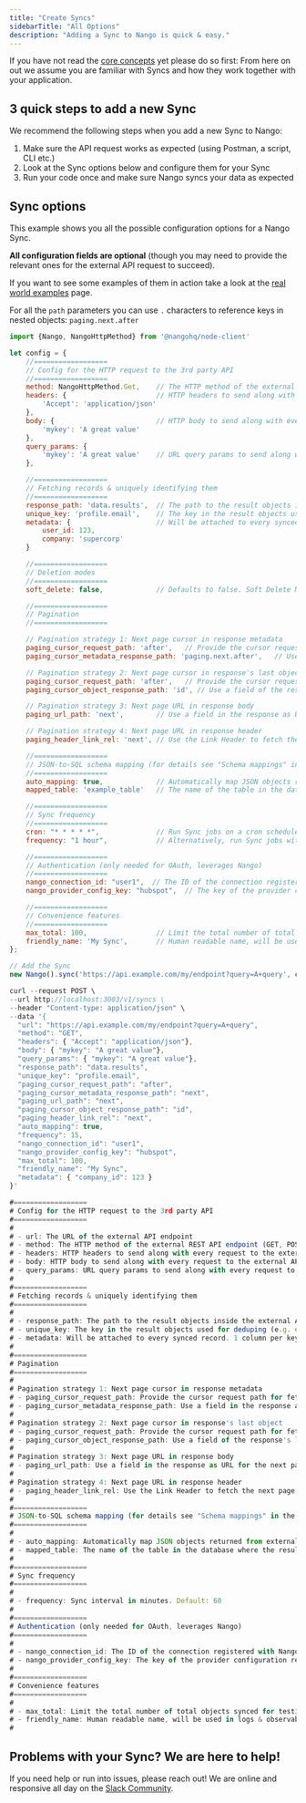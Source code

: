 ```yaml
---
title: "Create Syncs"
sidebarTitle: "All Options"
description: "Adding a Sync to Nango is quick & easy."
---
```


If you have not read the [core concepts](/nango-sync/use-nango/core-concepts)
yet please do so first: From here on out we assume you are familiar with Syncs
and how they work together with your application.

## 3 quick steps to add a new Sync[](#3-quick-steps-to-add-a-new-sync "Direct link to 3 quick steps to add a new Sync")

We recommend the following steps when you add a new Sync to Nango:

1. Make sure the API request works as expected (using Postman, a script, CLI
   etc.)
2. Look at the Sync options below and configure them for your Sync
3. Run your code once and make sure Nango syncs your data as expected

## Sync options[](#sync-options "Direct link to Sync options")

This example shows you all the possible configuration options for a Nango Sync.

**All configuration fields are optional** (though you may need to provide the
relevant ones for the external API request to succeed).

If you want to see some examples of them in action take a look at the
[real world examples](/nango-sync/real-world-examples) page.

For all the `path` parameters you can use `.` characters to reference keys in
nested objects: `paging.next.after`

<Tabs>
<Tab title="Node SDK" >

```js
import {Nango, NangoHttpMethod} from '@nangohq/node-client'

let config = {
    //==================
    // Config for the HTTP request to the 3rd party API
    //==================
    method: NangoHttpMethod.Get,    // The HTTP method of the external REST API endpoint (GET, POST, etc.). Default: GET.
    headers: {                      // HTTP headers to send along with every request to the external API (e.g. auth header).
        'Accept': 'application/json'
    },
    body: {                         // HTTP body to send along with every request to the external API.
        'mykey': 'A great value'
    },
    query_params: {
        'mykey': 'A great value'    // URL query params to send along with every request to the external API.
    },

    //==================
    // Fetching records & uniquely identifying them
    //==================
    response_path: 'data.results',  // The path to the result objects inside the external API response.
    unique_key: 'profile.email',    // The key in the result objects used for deduping (e.g. email, id) + enables Upsert syncing mode.
    metadata: {                     // Will be attached to every synced record. 1 column per key.
        user_id: 123,
        company: 'supercorp'
    }

    //==================
    // Deletion modes
    //==================
    soft_delete: false,             // Defaults to false. Soft Delete Mode will keep deleted records in the db and add the deletion date in a 'deleted_at' column.

    //==================
    // Pagination
    //==================

    // Pagination strategy 1: Next page cursor in response metadata
    paging_cursor_request_path: 'after',   // Provide the cursor request path for fetching the next page.
    paging_cursor_metadata_response_path: 'paging.next.after',   // Use a field in the response as cursor for the next page.

    // Pagination strategy 2: Next page cursor in response's last object
    paging_cursor_request_path: 'after',   // Provide the cursor request path for fetching the next page.
    paging_cursor_object_response_path: 'id', // Use a field of the response's last object as cursor for the next page.

    // Pagination strategy 3: Next page URL in response body
    paging_url_path: 'next',        // Use a field in the response as URL for the next page.

    // Pagination strategy 4: Next page URL in response header
    paging_header_link_rel: 'next', // Use the Link Header to fetch the next page.

    //==================
    // JSON-to-SQL schema mapping (for details see "Schema mappings" in the sidebar)
    //==================
    auto_mapping: true,             // Automatically map JSON objects returned from external APIs to SQL columns. Default: true.
    mapped_table: 'example_table'   // The name of the table in the database where the results should be stored.

    //==================
    // Sync frequency
    //==================
    cron: "* * * * *",              // Run Sync jobs on a cron schedule.
    frequency: "1 hour",            // Alternatively, run Sync jobs with an unaligned frequency, using natural language.

    //==================
    // Authentication (only needed for OAuth, leverages Nango)
    //==================
    nango_connection_id: "user1",  // The ID of the connection registered with Nango
    nango_provider_config_key: "hubspot",  // The key of the provider configuration registered with Nango

    //==================
    // Convenience features
    //==================
    max_total: 100,                 // Limit the total number of total objects synced for testing purposes.
    friendly_name: 'My Sync',       // Human readable name, will be used in logs & observability.
};

// Add the Sync
new Nango().sync('https://api.example.com/my/endpoint?query=A+query', config);
```

</Tab>

<Tab title="REST API (curl)" >

```js
curl --request POST \
--url http://localhost:3003/v1/syncs \
--header "Content-type: application/json" \
--data '{
  "url": "https://api.example.com/my/endpoint?query=A+query",
  "method": "GET",
  "headers": { "Accept": "application/json"},
  "body": { "mykey": "A great value"},
  "query_params": { "mykey": "A great value"},
  "response_path": "data.results",
  "unique_key": "profile.email",
  "paging_cursor_request_path": "after",
  "paging_cursor_metadata_response_path": "next",
  "paging_url_path": "next",
  "paging_cursor_object_response_path": "id",
  "paging_header_link_rel": "next",
  "auto_mapping": true,
  "frequency": 15,
  "nango_connection_id": "user1",
  "nango_provider_config_key": "hubspot",
  "max_total": 100,
  "friendly_name": "My Sync",
  "metadata": { "company_id": 123 }
}'

#==================
# Config for the HTTP request to the 3rd party API
#==================
#
# - url: The URL of the external API endpoint
# - method: The HTTP method of the external REST API endpoint (GET, POST, etc.). Default: GET.
# - headers: HTTP headers to send along with every request to the external API (e.g. auth header).
# - body: HTTP body to send along with every request to the external API.
# - query_params: URL query params to send along with every request to the external API.
#
#==================
# Fetching records & uniquely identifying them
#==================
#
# - response_path: The path to the result objects inside the external API response.
# - unique_key: The key in the result objects used for deduping (e.g. email, id) + enables Full Refresh + Upsert syncing mode.
# - metadata: Will be attached to every synced record. 1 column per key.
#
#==================
# Pagination
#==================
#
# Pagination strategy 1: Next page cursor in response metadata
# - paging_cursor_request_path: Provide the cursor request path for fetching the next page.
# - paging_cursor_metadata_response_path: Use a field in the response as cursor for the next page.
#
# Pagination strategy 2: Next page cursor in response's last object
# - paging_cursor_request_path: Provide the cursor request path for fetching the next page.
# - paging_cursor_object_response_path: Use a field of the response's last object as cursor for the next page.
#
# Pagination strategy 3: Next page URL in response body
# - paging_url_path: Use a field in the response as URL for the next page.
#
# Pagination strategy 4: Next page URL in response header
# - paging_header_link_rel: Use the Link Header to fetch the next page.
#
#==================
# JSON-to-SQL schema mapping (for details see "Schema mappings" in the sidebar)
#==================
#
# - auto_mapping: Automatically map JSON objects returned from external APIs to SQL columns. Default: true.
# - mapped_table: The name of the table in the database where the results should be stored.
#
#==================
# Sync frequency
#==================
#
# - frequency: Sync interval in minutes. Default: 60
#
#==================
# Authentication (only needed for OAuth, leverages Nango)
#==================
#
# - nango_connection_id: The ID of the connection registered with Nango
# - nango_provider_config_key: The key of the provider configuration registered with Nango
#
#==================
# Convenience features
#==================
#
# - max_total: Limit the total number of total objects synced for testing purposes.
# - friendly_name: Human readable name, will be used in logs & observability.
#
```

</Tab>
</Tabs>

## Problems with your Sync? We are here to help!

If you need help or run into issues, please reach out! We are online and
responsive all day on the [Slack Community](https://nango.dev/slack).
